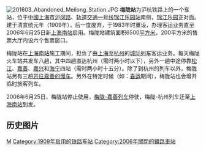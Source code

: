 [[File:201603_Abandoned_Meilong_Station.JPG|thumb]]
'''梅陇站'''为沪杭铁路上的一个车站，位于[[中國|中國]][[上海市|上海市]][[沪闵路|沪闵路]]、[[上海轨道交通一号线|轨道交通一号线]][[锦江乐园站|锦江乐园站]]南侧，[[锦江乐园|锦江乐园]]正对面。建于清宣统元年（1909年），后一度废弃，于1983年时重设，办理客运业务直至2006年6月25日新[[上海南站|上海南站]]启用。梅陇站建筑面积6500[[平方米|平方米]]，200平方米的售票大厅内设六个售票窗口。

梅陇站在[[上海火车南站|上海南站]]施工期间，担负了由[[上海站|上海]]至[[杭州站|杭州]]的[[沪杭高速动车组列车#历史|城际列车]]客运业务。每天梅陇火车站共发车八趟，其中四趟直达杭州（需时两小时以下），另外一趟中途停靠[[松江站_(上海市)|松江]]、[[嘉善站|嘉善]]、[[嘉兴站|嘉兴]]和[[海宁站_(中国)|海宁]]四站（需时两小时十五分）。除了到杭州的列车以外，梅陇站另有三趟[[嘉善站#“嘉善小火车”|开往嘉善的慢车]]。另外在特定时候（如：[[春运|春运]]期间），梅陇站也会增开临时旅客列车。

2006年6月25日，梅陇站停止使用，[[嘉善站#“嘉善小火车”|梅陇-嘉善列车]]停驶，梅陇-杭州列车迁至[[上海火車南站|上海南站]]到发。

==历史图片==
{{gallery
|width=190
|File:meilong.jpg|梅陇火车站候车室
|File:Meilong Railway Station 128.jpg|梅陇火车站站台
|File:Meilong Railway Station 125.jpg|梅陇火车站候车室内景
}}

{{沪杭铁路}}
{{上海铁路车站|nocat}}
[[Category:上海铁路废站|M]]
[[Category:1909年启用的铁路车站|Category:1909年启用的铁路车站]]
[[Category:2006年關閉的鐵路車站|Category:2006年關閉的鐵路車站]]
